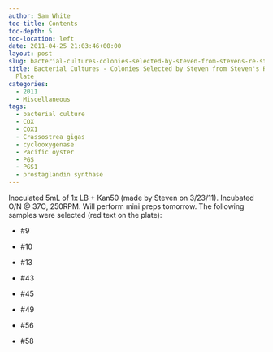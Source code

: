 ```yaml
---
author: Sam White
toc-title: Contents
toc-depth: 5
toc-location: left
date: 2011-04-25 21:03:46+00:00
layout: post
slug: bacterial-cultures-colonies-selected-by-steven-from-stevens-re-streaked-plate
title: Bacterial Cultures - Colonies Selected by Steven from Steven's Re-Streaked
  Plate
categories:
  - 2011
  - Miscellaneous
tags:
  - bacterial culture
  - COX
  - COX1
  - Crassostrea gigas
  - cyclooxygenase
  - Pacific oyster
  - PGS
  - PGS1
  - prostaglandin synthase
---
```


Inoculated 5mL of 1x LB + Kan50 (made by Steven on 3/23/11). Incubated O/N @ 37C, 250RPM. Will perform mini preps tomorrow. The following samples were selected (red text on the plate):




    
  * #9

    
  * #10

    
  * #13

    
  * #43

    
  * #45

    
  * #49

    
  * #56

    
  * #58


